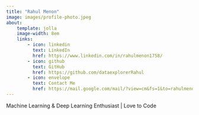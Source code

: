 ```yaml
---
title: "Rahul Menon"
image: images/profile-photo.jpeg
about: 
    template: jolla
    image-width: 8em
    links:
        - icon: linkedin
          text: LinkedIn
          href: https://www.linkedin.com/in/rahulmenon1758/
        - icon: github
          text: GitHub
          href: https://github.com/dataexplorerRahul
        - icon: envelope
          text: Contact Me
          href: https://mail.google.com/mail/?view=cm&fs=1&to=rahulmenon1758@gmail.com
---
```

Machine Learning & Deep Learning Enthusiast | Love to Code

